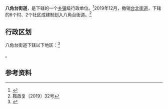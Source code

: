 {{中国乡级行政区|21/03/21/100/000
| 电话区号 = 412
}}

'''八角台街道'''，是{{PRC admin/fullname|21/03/21/100/000|3}}下辖的一个[[乡镇|乡镇]]级行政单位。<ref>{{PRC admin/ref sgc|{{PRC admin/parent|21/03/21/100/000}}}}</ref>2019年12月，撤销[[台北街道|台北街道]]，下辖的6个村、2个社区成建制划入八角台街道。<ref>鞍政复〔2019〕32号</ref>

== 行政区划 ==

八角台街道下辖以下地区：<ref>{{PRC admin/ref sgc|21/03/21/100/000}}</ref>

{{PRC admin/children|21/03/21/100/000}}。

== 参考资料 ==

{{reflist}}

{{PRC admin/navcat|21/03/21/100/000}}